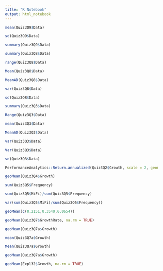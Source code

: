 ```yaml
---
title: "R Notebook"
output: html_notebook
---
```


```r
mean(Quiz3Q9$Data)

sd(Quiz3Q9$Data)

summary(Quiz3Q9$Data)

```


```r
summary(Quiz3Q8$Data)

range(Quiz3Q8$Data)

Mean(Quiz3Q8$Data)

MeanAD(Quiz3Q8$Data)

var(Quiz3Q8$Data)

sd(Quiz3Q8$Data)
```



```r
summary(Quiz3Q3$Data)

Range(Quiz3Q3$Data)

mean(Quiz3Q3$Data)

MeanAD(Quiz3Q3$Data)

var(Quiz3Q3$Data)

Var(Quiz3Q3$Data)

sd(Quiz3Q3$Data)
```


```r
PerformanceAnalytics::Return.annualized(Quiz3Q2$Growth, scale = 2, geometric = TRUE)
```

```r
geoMean(Quiz3Q4$Growth)

```



```r
sum(Quiz3Q5$Frequency)

sum(Quiz3Q5$MiFi)/sum(Quiz3Q5$Frequency)

var(sum(Quiz3Q5$MiFi)/sum(Quiz3Q5$Frequency))

```



```r
geoMean(c(0.2151,0.3540,0.0654))

geoMean(Quiz3Q7$GrowthRate, na.rm = TRUE)

geoMean(Quiz3Q7a$Growth)

mean(Quiz3Q7a$Growth)

Mean(Quiz3Q7a$Growth)

```

```r
geoMean(Quiz3Q7a$Growth)
```

```r
geoMean(Expl32$Growth, na.rm = TRUE)
```
















